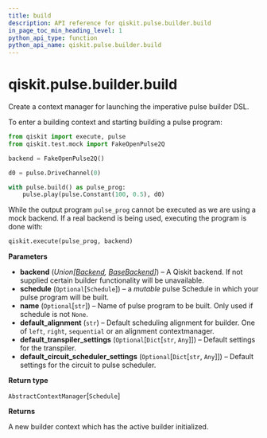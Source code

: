 ```yaml
---
title: build
description: API reference for qiskit.pulse.builder.build
in_page_toc_min_heading_level: 1
python_api_type: function
python_api_name: qiskit.pulse.builder.build
---
```


# qiskit.pulse.builder.build

<Function id="qiskit.pulse.builder.build" name="build" isDedicatedPage={true} github="https://github.com/qiskit/qiskit/tree/stable/0.17/qiskit/pulse/builder.py" signature="build(backend=None, schedule=None, name=None, default_alignment='left', default_transpiler_settings=None, default_circuit_scheduler_settings=None)">
  Create a context manager for launching the imperative pulse builder DSL.

  To enter a building context and starting building a pulse program:

  ```python
  from qiskit import execute, pulse
  from qiskit.test.mock import FakeOpenPulse2Q

  backend = FakeOpenPulse2Q()

  d0 = pulse.DriveChannel(0)

  with pulse.build() as pulse_prog:
      pulse.play(pulse.Constant(100, 0.5), d0)
  ```

  While the output program `pulse_prog` cannot be executed as we are using a mock backend. If a real backend is being used, executing the program is done with:

  ```python
  qiskit.execute(pulse_prog, backend)
  ```

  **Parameters**

  *   **backend** (*Union\[*[*Backend*](qiskit.providers.Backend "qiskit.providers.Backend")*,* [*BaseBackend*](qiskit.providers.BaseBackend "qiskit.providers.BaseBackend")*]*) – A Qiskit backend. If not supplied certain builder functionality will be unavailable.
  *   **schedule** (`Optional`\[`Schedule`]) – a *mutable* pulse Schedule in which your pulse program will be built.
  *   **name** (`Optional`\[`str`]) – Name of pulse program to be built. Only used if schedule is not `None`.
  *   **default\_alignment** (`str`) – Default scheduling alignment for builder. One of `left`, `right`, `sequential` or an alignment contextmanager.
  *   **default\_transpiler\_settings** (`Optional`\[`Dict`\[`str`, `Any`]]) – Default settings for the transpiler.
  *   **default\_circuit\_scheduler\_settings** (`Optional`\[`Dict`\[`str`, `Any`]]) – Default settings for the circuit to pulse scheduler.

  **Return type**

  `AbstractContextManager`\[`Schedule`]

  **Returns**

  A new builder context which has the active builder initialized.
</Function>

